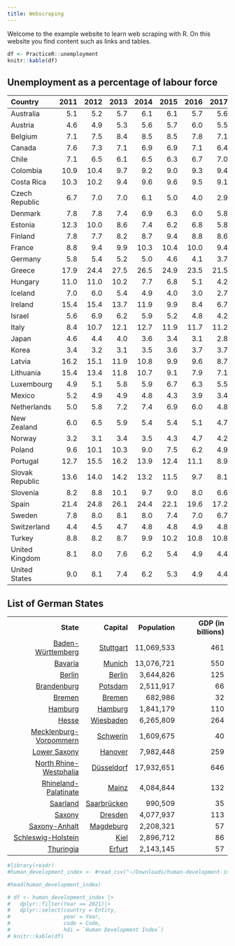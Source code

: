```yaml
---
title: Webscraping
---
```


Welcome to the example website to learn web scraping with R. On this website you find content such as links and tables. 

```r
df <- PracticeR::unemployment
knitr::kable(df)
```



<h2 id="head">Unemployment as a percentage of labour force</h2>


<table style="width:100%;" class="table" id="table1">
<colgroup>
<col width="24%">
<col width="7%">
<col width="7%">
<col width="7%">
<col width="7%">
<col width="7%">
<col width="7%">
<col width="7%">
<col width="7%">
<col width="7%">
<col width="7%">
</colgroup>
<thead><tr class="header">
<th align="left">Country</th>
<th align="right">2011</th>
<th align="right">2012</th>
<th align="right">2013</th>
<th align="right">2014</th>
<th align="right">2015</th>
<th align="right">2016</th>
<th align="right">2017</th>
<th align="right">2018</th>
<th align="right">2019</th>
<th align="right">2020</th>
</tr></thead>
<tbody>
<tr class="odd">
<td align="left">Australia</td>
<td align="right">5.1</td>
<td align="right">5.2</td>
<td align="right">5.7</td>
<td align="right">6.1</td>
<td align="right">6.1</td>
<td align="right">5.7</td>
<td align="right">5.6</td>
<td align="right">5.3</td>
<td align="right">5.2</td>
<td align="right">6.5</td>
</tr>
<tr class="even">
<td align="left">Austria</td>
<td align="right">4.6</td>
<td align="right">4.9</td>
<td align="right">5.3</td>
<td align="right">5.6</td>
<td align="right">5.7</td>
<td align="right">6.0</td>
<td align="right">5.5</td>
<td align="right">4.8</td>
<td align="right">4.5</td>
<td align="right">5.4</td>
</tr>
<tr class="odd">
<td align="left">Belgium</td>
<td align="right">7.1</td>
<td align="right">7.5</td>
<td align="right">8.4</td>
<td align="right">8.5</td>
<td align="right">8.5</td>
<td align="right">7.8</td>
<td align="right">7.1</td>
<td align="right">5.9</td>
<td align="right">5.4</td>
<td align="right">5.5</td>
</tr>
<tr class="even">
<td align="left">Canada</td>
<td align="right">7.6</td>
<td align="right">7.3</td>
<td align="right">7.1</td>
<td align="right">6.9</td>
<td align="right">6.9</td>
<td align="right">7.1</td>
<td align="right">6.4</td>
<td align="right">5.9</td>
<td align="right">5.7</td>
<td align="right">9.6</td>
</tr>
<tr class="odd">
<td align="left">Chile</td>
<td align="right">7.1</td>
<td align="right">6.5</td>
<td align="right">6.1</td>
<td align="right">6.5</td>
<td align="right">6.3</td>
<td align="right">6.7</td>
<td align="right">7.0</td>
<td align="right">7.4</td>
<td align="right">7.2</td>
<td align="right">10.8</td>
</tr>
<tr class="even">
<td align="left">Colombia</td>
<td align="right">10.9</td>
<td align="right">10.4</td>
<td align="right">9.7</td>
<td align="right">9.2</td>
<td align="right">9.0</td>
<td align="right">9.3</td>
<td align="right">9.4</td>
<td align="right">9.7</td>
<td align="right">10.5</td>
<td align="right">16.1</td>
</tr>
<tr class="odd">
<td align="left">Costa Rica</td>
<td align="right">10.3</td>
<td align="right">10.2</td>
<td align="right">9.4</td>
<td align="right">9.6</td>
<td align="right">9.6</td>
<td align="right">9.5</td>
<td align="right">9.1</td>
<td align="right">10.3</td>
<td align="right">11.8</td>
<td align="right">19.6</td>
</tr>
<tr class="even">
<td align="left">Czech Republic</td>
<td align="right">6.7</td>
<td align="right">7.0</td>
<td align="right">7.0</td>
<td align="right">6.1</td>
<td align="right">5.0</td>
<td align="right">4.0</td>
<td align="right">2.9</td>
<td align="right">2.2</td>
<td align="right">2.0</td>
<td align="right">2.5</td>
</tr>
<tr class="odd">
<td align="left">Denmark</td>
<td align="right">7.8</td>
<td align="right">7.8</td>
<td align="right">7.4</td>
<td align="right">6.9</td>
<td align="right">6.3</td>
<td align="right">6.0</td>
<td align="right">5.8</td>
<td align="right">5.1</td>
<td align="right">5.0</td>
<td align="right">5.6</td>
</tr>
<tr class="even">
<td align="left">Estonia</td>
<td align="right">12.3</td>
<td align="right">10.0</td>
<td align="right">8.6</td>
<td align="right">7.4</td>
<td align="right">6.2</td>
<td align="right">6.8</td>
<td align="right">5.8</td>
<td align="right">5.4</td>
<td align="right">4.4</td>
<td align="right">6.8</td>
</tr>
<tr class="odd">
<td align="left">Finland</td>
<td align="right">7.8</td>
<td align="right">7.7</td>
<td align="right">8.2</td>
<td align="right">8.7</td>
<td align="right">9.4</td>
<td align="right">8.8</td>
<td align="right">8.6</td>
<td align="right">7.4</td>
<td align="right">6.7</td>
<td align="right">7.8</td>
</tr>
<tr class="even">
<td align="left">France</td>
<td align="right">8.8</td>
<td align="right">9.4</td>
<td align="right">9.9</td>
<td align="right">10.3</td>
<td align="right">10.4</td>
<td align="right">10.0</td>
<td align="right">9.4</td>
<td align="right">9.0</td>
<td align="right">8.4</td>
<td align="right">8.0</td>
</tr>
<tr class="odd">
<td align="left">Germany</td>
<td align="right">5.8</td>
<td align="right">5.4</td>
<td align="right">5.2</td>
<td align="right">5.0</td>
<td align="right">4.6</td>
<td align="right">4.1</td>
<td align="right">3.7</td>
<td align="right">3.4</td>
<td align="right">3.1</td>
<td align="right">3.8</td>
</tr>
<tr class="even">
<td align="left">Greece</td>
<td align="right">17.9</td>
<td align="right">24.4</td>
<td align="right">27.5</td>
<td align="right">26.5</td>
<td align="right">24.9</td>
<td align="right">23.5</td>
<td align="right">21.5</td>
<td align="right">19.3</td>
<td align="right">17.3</td>
<td align="right">16.3</td>
</tr>
<tr class="odd">
<td align="left">Hungary</td>
<td align="right">11.0</td>
<td align="right">11.0</td>
<td align="right">10.2</td>
<td align="right">7.7</td>
<td align="right">6.8</td>
<td align="right">5.1</td>
<td align="right">4.2</td>
<td align="right">3.7</td>
<td align="right">3.4</td>
<td align="right">4.3</td>
</tr>
<tr class="even">
<td align="left">Iceland</td>
<td align="right">7.0</td>
<td align="right">6.0</td>
<td align="right">5.4</td>
<td align="right">4.9</td>
<td align="right">4.0</td>
<td align="right">3.0</td>
<td align="right">2.7</td>
<td align="right">2.7</td>
<td align="right">3.5</td>
<td align="right">5.5</td>
</tr>
<tr class="odd">
<td align="left">Ireland</td>
<td align="right">15.4</td>
<td align="right">15.4</td>
<td align="right">13.7</td>
<td align="right">11.9</td>
<td align="right">9.9</td>
<td align="right">8.4</td>
<td align="right">6.7</td>
<td align="right">5.7</td>
<td align="right">5.0</td>
<td align="right">5.6</td>
</tr>
<tr class="even">
<td align="left">Israel</td>
<td align="right">5.6</td>
<td align="right">6.9</td>
<td align="right">6.2</td>
<td align="right">5.9</td>
<td align="right">5.2</td>
<td align="right">4.8</td>
<td align="right">4.2</td>
<td align="right">4.0</td>
<td align="right">3.8</td>
<td align="right">4.3</td>
</tr>
<tr class="odd">
<td align="left">Italy</td>
<td align="right">8.4</td>
<td align="right">10.7</td>
<td align="right">12.1</td>
<td align="right">12.7</td>
<td align="right">11.9</td>
<td align="right">11.7</td>
<td align="right">11.2</td>
<td align="right">10.6</td>
<td align="right">10.0</td>
<td align="right">9.2</td>
</tr>
<tr class="even">
<td align="left">Japan</td>
<td align="right">4.6</td>
<td align="right">4.4</td>
<td align="right">4.0</td>
<td align="right">3.6</td>
<td align="right">3.4</td>
<td align="right">3.1</td>
<td align="right">2.8</td>
<td align="right">2.4</td>
<td align="right">2.4</td>
<td align="right">2.8</td>
</tr>
<tr class="odd">
<td align="left">Korea</td>
<td align="right">3.4</td>
<td align="right">3.2</td>
<td align="right">3.1</td>
<td align="right">3.5</td>
<td align="right">3.6</td>
<td align="right">3.7</td>
<td align="right">3.7</td>
<td align="right">3.8</td>
<td align="right">3.8</td>
<td align="right">3.9</td>
</tr>
<tr class="even">
<td align="left">Latvia</td>
<td align="right">16.2</td>
<td align="right">15.1</td>
<td align="right">11.9</td>
<td align="right">10.8</td>
<td align="right">9.9</td>
<td align="right">9.6</td>
<td align="right">8.7</td>
<td align="right">7.4</td>
<td align="right">6.3</td>
<td align="right">8.1</td>
</tr>
<tr class="odd">
<td align="left">Lithuania</td>
<td align="right">15.4</td>
<td align="right">13.4</td>
<td align="right">11.8</td>
<td align="right">10.7</td>
<td align="right">9.1</td>
<td align="right">7.9</td>
<td align="right">7.1</td>
<td align="right">6.2</td>
<td align="right">6.3</td>
<td align="right">8.5</td>
</tr>
<tr class="even">
<td align="left">Luxembourg</td>
<td align="right">4.9</td>
<td align="right">5.1</td>
<td align="right">5.8</td>
<td align="right">5.9</td>
<td align="right">6.7</td>
<td align="right">6.3</td>
<td align="right">5.5</td>
<td align="right">5.6</td>
<td align="right">5.6</td>
<td align="right">6.8</td>
</tr>
<tr class="odd">
<td align="left">Mexico</td>
<td align="right">5.2</td>
<td align="right">4.9</td>
<td align="right">4.9</td>
<td align="right">4.8</td>
<td align="right">4.3</td>
<td align="right">3.9</td>
<td align="right">3.4</td>
<td align="right">3.3</td>
<td align="right">3.5</td>
<td align="right">4.5</td>
</tr>
<tr class="even">
<td align="left">Netherlands</td>
<td align="right">5.0</td>
<td align="right">5.8</td>
<td align="right">7.2</td>
<td align="right">7.4</td>
<td align="right">6.9</td>
<td align="right">6.0</td>
<td align="right">4.8</td>
<td align="right">3.8</td>
<td align="right">3.4</td>
<td align="right">3.8</td>
</tr>
<tr class="odd">
<td align="left">New Zealand</td>
<td align="right">6.0</td>
<td align="right">6.5</td>
<td align="right">5.9</td>
<td align="right">5.4</td>
<td align="right">5.4</td>
<td align="right">5.1</td>
<td align="right">4.7</td>
<td align="right">4.3</td>
<td align="right">4.1</td>
<td align="right">4.6</td>
</tr>
<tr class="even">
<td align="left">Norway</td>
<td align="right">3.2</td>
<td align="right">3.1</td>
<td align="right">3.4</td>
<td align="right">3.5</td>
<td align="right">4.3</td>
<td align="right">4.7</td>
<td align="right">4.2</td>
<td align="right">3.8</td>
<td align="right">3.7</td>
<td align="right">4.4</td>
</tr>
<tr class="odd">
<td align="left">Poland</td>
<td align="right">9.6</td>
<td align="right">10.1</td>
<td align="right">10.3</td>
<td align="right">9.0</td>
<td align="right">7.5</td>
<td align="right">6.2</td>
<td align="right">4.9</td>
<td align="right">3.8</td>
<td align="right">3.3</td>
<td align="right">3.2</td>
</tr>
<tr class="even">
<td align="left">Portugal</td>
<td align="right">12.7</td>
<td align="right">15.5</td>
<td align="right">16.2</td>
<td align="right">13.9</td>
<td align="right">12.4</td>
<td align="right">11.1</td>
<td align="right">8.9</td>
<td align="right">7.0</td>
<td align="right">6.5</td>
<td align="right">6.8</td>
</tr>
<tr class="odd">
<td align="left">Slovak Republic</td>
<td align="right">13.6</td>
<td align="right">14.0</td>
<td align="right">14.2</td>
<td align="right">13.2</td>
<td align="right">11.5</td>
<td align="right">9.7</td>
<td align="right">8.1</td>
<td align="right">6.5</td>
<td align="right">5.8</td>
<td align="right">6.7</td>
</tr>
<tr class="even">
<td align="left">Slovenia</td>
<td align="right">8.2</td>
<td align="right">8.8</td>
<td align="right">10.1</td>
<td align="right">9.7</td>
<td align="right">9.0</td>
<td align="right">8.0</td>
<td align="right">6.6</td>
<td align="right">5.1</td>
<td align="right">4.4</td>
<td align="right">5.0</td>
</tr>
<tr class="odd">
<td align="left">Spain</td>
<td align="right">21.4</td>
<td align="right">24.8</td>
<td align="right">26.1</td>
<td align="right">24.4</td>
<td align="right">22.1</td>
<td align="right">19.6</td>
<td align="right">17.2</td>
<td align="right">15.3</td>
<td align="right">14.1</td>
<td align="right">15.5</td>
</tr>
<tr class="even">
<td align="left">Sweden</td>
<td align="right">7.8</td>
<td align="right">8.0</td>
<td align="right">8.1</td>
<td align="right">8.0</td>
<td align="right">7.4</td>
<td align="right">7.0</td>
<td align="right">6.7</td>
<td align="right">6.4</td>
<td align="right">6.8</td>
<td align="right">8.3</td>
</tr>
<tr class="odd">
<td align="left">Switzerland</td>
<td align="right">4.4</td>
<td align="right">4.5</td>
<td align="right">4.7</td>
<td align="right">4.8</td>
<td align="right">4.8</td>
<td align="right">4.9</td>
<td align="right">4.8</td>
<td align="right">4.7</td>
<td align="right">4.4</td>
<td align="right">4.8</td>
</tr>
<tr class="even">
<td align="left">Turkey</td>
<td align="right">8.8</td>
<td align="right">8.2</td>
<td align="right">8.7</td>
<td align="right">9.9</td>
<td align="right">10.2</td>
<td align="right">10.8</td>
<td align="right">10.8</td>
<td align="right">10.9</td>
<td align="right">13.7</td>
<td align="right">13.1</td>
</tr>
<tr class="odd">
<td align="left">United Kingdom</td>
<td align="right">8.1</td>
<td align="right">8.0</td>
<td align="right">7.6</td>
<td align="right">6.2</td>
<td align="right">5.4</td>
<td align="right">4.9</td>
<td align="right">4.4</td>
<td align="right">4.1</td>
<td align="right">3.8</td>
<td align="right">4.6</td>
</tr>
<tr class="even">
<td align="left">United States</td>
<td align="right">9.0</td>
<td align="right">8.1</td>
<td align="right">7.4</td>
<td align="right">6.2</td>
<td align="right">5.3</td>
<td align="right">4.9</td>
<td align="right">4.4</td>
<td align="right">3.9</td>
<td align="right">3.7</td>
<td align="right">8.1</td>
</tr>
</tbody>
</table>




<h2 id="head2">List of German States</h2>

<table class="table" id="table2" style="text-align:right;">

<tbody><tr style="font-size:100%; text-align:right;">
<th style="width:160px;" style="text-align:left;">State</th>
<th style="width:85px;">Capital</th>
<th style="width:70px;">Population</th>
<th style="width:100px;">GDP (in billions)</th>
</tr>
<tr>
<td><a href="https://de.wikipedia.org/wiki/Baden-W%C3%BCrttemberg" title="Baden-Württemberg">Baden-Württemberg</a></td>
<td><a href="https://de.wikipedia.org/wiki/Stuttgart" title="Stuttgart">Stuttgart</a></td>
<td style="text-align:right">11,069,533</td>
<td style="text-align:right">461</td>
</tr>
<tr>
<td><a href="https://de.wikipedia.org/wiki/Bavaria" title="Bavaria">Bavaria</a></td>
<td><a href="https://de.wikipedia.org/wiki/Munich" title="Munich">Munich</a></td>
<td style="text-align:right">13,076,721</td>
<td style="text-align:right">550</td>
</tr>
<tr>
<td><a href="https://de.wikipedia.org/wiki/Berlin" title="Berlin">Berlin</a></td>
<td><a href="https://de.wikipedia.org/wiki/Berlin" title="Berlin">Berlin</a></td>
<td style="text-align:right">3,644,826</td>
<td style="text-align:right">125</td>
</tr>
<tr>
<td><a href="https://de.wikipedia.org/wiki/Brandenburg" title="Brandenburg">Brandenburg</a></td>
<td><a href="https://de.wikipedia.org/wiki/Potsdam" title="Potsdam">Potsdam</a></td>
<td style="text-align:right">2,511,917</td>
<td style="text-align:right">66</td>
</tr>
<tr>
<td><a href="https://de.wikipedia.org/wiki/Bremen_(state)" title="Bremen (state)">Bremen</a></td>
<td><a href="https://de.wikipedia.org/wiki/Bremen" title="Bremen">Bremen</a></td>
<td style="text-align:right">682,986</td>
<td style="text-align:right">32</td>
</tr>
<tr>
<td><a href="https://de.wikipedia.org/wiki/Hamburg" title="Hamburg">Hamburg</a></td>
<td><a href="https://de.wikipedia.org/wiki/Hamburg" title="Hamburg">Hamburg</a></td>
<td style="text-align:right">1,841,179</td>
<td style="text-align:right">110</td>
</tr>
<tr>
<td><a href="https://de.wikipedia.org/wiki/Hesse" title="Hesse">Hesse</a></td>
<td><a href="https://de.wikipedia.org/wiki/Wiesbaden" title="Wiesbaden">Wiesbaden</a></td>
<td style="text-align:right">6,265,809</td>
<td style="text-align:right">264</td>
</tr>
<tr>
<td><a href="https://de.wikipedia.org/wiki/Mecklenburg-Vorpommern" title="Mecklenburg-Vorpommern">Mecklenburg-Vorpommern</a></td>
<td><a href="https://de.wikipedia.org/wiki/Schwerin" title="Schwerin">Schwerin</a></td>
<td style="text-align:right">1,609,675</td>
<td style="text-align:right">40</td>
</tr>
<tr>
<td><a href="https://de.wikipedia.org/wiki/Lower_Saxony" title="Lower Saxony">Lower Saxony</a></td>
<td><a href="https://de.wikipedia.org/wiki/Hanover" title="Hanover">Hanover</a></td>
<td style="text-align:right">7,982,448</td>
<td style="text-align:right">259</td>
</tr>
<tr>
<td><a href="https://de.wikipedia.org/wiki/North_Rhine-Westphalia" title="North Rhine-Westphalia">North Rhine-Westphalia</a></td>
<td><a href="/wiki/D%C3%BCsseldorf" title="Düsseldorf">Düsseldorf</a></td>
<td style="text-align:right">17,932,651</td>
<td style="text-align:right">646</td>
</tr>
<tr>
<td><a href="https://de.wikipedia.org/wiki/Rhineland-Palatinate" title="Rhineland-Palatinate">Rhineland-Palatinate</a></td>
<td><a href="/wiki/Mainz" title="Mainz">Mainz</a></td>
<td style="text-align:right">4,084,844</td>
<td style="text-align:right">132</td>
</tr>
<tr>
<td><a href="https://de.wikipedia.org/wiki/Saarland" title="Saarland">Saarland</a></td>
<td><a href="https://de.wikipedia.org/wiki/Saarbr%C3%BCcken" title="Saarbrücken">Saarbrücken</a></td>
<td style="text-align:right">990,509</td>
<td style="text-align:right">35</td>
</tr>
<tr>
<td><a href="https://de.wikipedia.org/wiki/Saxony" title="Saxony">Saxony</a></td>
<td><a href="https://de.wikipedia.org/wiki/Dresden" title="Dresden">Dresden</a></td>
<td style="text-align:right">4,077,937</td>
<td style="text-align:right">113</td>
</tr>
<tr>
<td><a href="https://de.wikipedia.org/wiki/Saxony-Anhalt" title="Saxony-Anhalt">Saxony-Anhalt</a></td>
<td><a href="https://de.wikipedia.org/wiki/Magdeburg" title="Magdeburg">Magdeburg</a></td>
<td style="text-align:right">2,208,321</td>
<td style="text-align:right">57</td>
</tr>
<tr>
<td><a href="https://de.wikipedia.org/wiki/Schleswig-Holstein" title="Schleswig-Holstein">Schleswig-Holstein</a></td>
<td><a href="https://de.wikipedia.org/wiki/Kiel" title="Kiel">Kiel</a></td>
<td style="text-align:right">2,896,712</td>
<td style="text-align:right">86</td>
</tr>
<tr>
<td><a href="https://de.wikipedia.org/wiki/Thuringia" title="Thuringia">Thuringia</a></td>
<td><a href="https://de.wikipedia.org/wiki/Erfurt" title="Erfurt">Erfurt</a></td>
<td style="text-align:right">2,143,145</td>
<td style="text-align:right">57</td>
</tr>
</tbody></table>
</td></tr></tbody></table>



```r
#library(readr)
#human_development_index <- #read_csv("~/Downloads/human-development-index.csv")

#head(human_development_index)

# df <- human_development_index |> 
#   dplyr::filter(Year == 2021)|>
#   dplyr::select(country = Entity,
#                 year = Year,
#                 code = Code,
#                 hdi = `Human Development Index`)
# knitr::kable(df)
```


